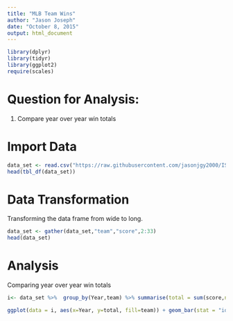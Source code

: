 ```yaml
---
title: "MLB Team Wins"
author: "Jason Joseph"
date: "October 8, 2015"
output: html_document
---
```


```r
library(dplyr)
library(tidyr)
library(ggplot2)
require(scales)
```

# Question for  Analysis: 

1) Compare year over year win totals

# Import Data 

```r
data_set <- read.csv("https://raw.githubusercontent.com/jasonjgy2000/IS607/master/Projects/Project%202/MLBTeamWins.csv")
head(tbl_df(data_set))
```

# Data Transformation
Transforming the data frame from wide to long.
```r
data_set <- gather(data_set,"team","score",2:33)
head(data_set)
```

# Analysis
Comparing year over year win totals

```r
i<- data_set %>%  group_by(Year,team) %>% summarise(total = sum(score,na.rm = TRUE))

ggplot(data = i, aes(x=Year, y=total, fill=team)) + geom_bar(stat = "identity",  position="dodge")

```